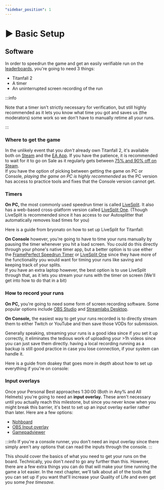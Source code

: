 ```yaml
---
"sidebar_position": 1
---
```



# ▶ Basic Setup

## Software

In order to speedrun the game and get an easily verifiable run on the [leaderboards](https://www.speedrun.com/titanfall\_2), you're going to need 3 things:

* Titanfall 2
* A timer
* An uninterrupted screen recording of the run

:::info

Note that a timer isn't strictly necessary for verification, but still highly recommended as it lets you know what time you got and saves us (the moderators) some work so we don't have to manually retime all your runs.

:::

### Where to get the game

In the unlikely event that you _don't_ already own Titanfall 2, it's available both on [Steam](https://store.steampowered.com/app/1237970/Titanfall\_2/) and the [EA App](https://www.ea.com/de-de/games/titanfall/titanfall-2/buy/pc). If you have the patience, it is recommended to wait for it to go on Sale as it regularly gets between [75% and 90% off on Steam](https://steamdb.info/app/1237970/).<br/>
If you have the option of picking between getting the game on PC or Console, _playing the game on PC is highly recommended_ as the PC version has access to practice tools and fixes that the Console version cannot get.

### Timers

**On PC,** the most commonly used speedrun timer is called [LiveSplit](http://livesplit.org/). It also has a web-based cross-platform version called [LiveSplit One](https://one.livesplit.org/). (Though LiveSplit is recommended since it has access to our Autosplitter that automatically removes load times for you)

Here is a guide from bryonato on how to set up LiveSplit for Titanfall:

<YouTube youTubeId="KpaaNm1-6LM" />

**On Console** however, you're going to have to time your runs manually by pausing the timer whenever you hit a load screen. You could do this directly through your phone's native timer app, but a better option is to use either the [FramePerfect Speedrun Timer](https://play.google.com/store/apps/details?id=com.futuretrostudios.frameperfect) or [LiveSplit One](https://one.livesplit.org/) since they have more of the functionality you would want for timing your runs like saving and keeping track of your splits.<br/>
If you have an extra laptop however, the best option is to use LiveSplit through that, as it lets you stream your runs with the timer on screen (We'll get into how to do that in a bit)

### How to record your runs

**On PC,** you're going to need some form of screen recording software. Some popular options include [OBS Studio](https://obsproject.com/) and [Streamlabs Desktop](https://streamlabs.com/streamlabs-live-streaming-software).

**On Console,** the easiest way to get your runs recorded is to directly stream them to either Twitch or YouTube and then save those VODs for submission.

Generally speaking, streaming your runs is a good idea since if you set it up correctly, it eliminates the tedious work of uploading your >1h videos since you can just save them directly. having a local recording running as a backup is still good practice in case you lose connection, if your system can handle it.

Here is a guide from doakey that goes more in depth about how to set up everything if you're on console:

<YouTube youTubeId="RIRPoeRS2BQ" />

### Input overlays

Once your Personal Best approaches 1:30:00 (Both in Any% and All Helmets) you're going to need an **input overlay.** These aren't necessary until you actually reach this milestone, but since you never know when you might break this barrier, it's best to set up an input overlay earlier rather than later. Here are a few options:

* [Nohboard](https://github.com/ThoNohT/NohBoard/releases)
* [OBS Input overlay](https://github.com/univrsal/input-overlay/releases/tag/v5.0.5)
* [Gamepadviewer](https://gamepadviewer.com/)

:::info 
If you're a console runner, you don't need an input overlay since there simply aren't any options that can read the inputs through the console.
:::

This should cover the basics of what you need to get your runs on the board. Technically, you don't _need_ to go any further than this. However, there are a few extra things you can do that will make your time running the game a lot easier. In the next chapter, we'll talk about all of the tools that you can set up if you want that'll increase your Quality of Life and even get you some _free timesave._
